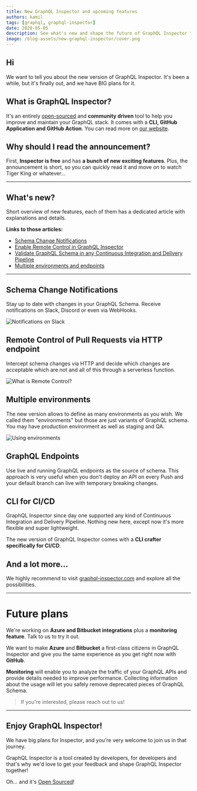 ```yaml
---
title: New GraphQL Inspector and upcoming features
authors: kamil
tags: [graphql, graphql-inspector]
date: 2020-05-05
description: See what's new and shape the future of GraphQL Inspector together! It's entirely open-sourced!
image: /blog-assets/new-graphql-inspector/cover.png
---
```


## Hi

We want to tell you about the new version of GraphQL Inspector.
It's been a while, but it's finally out, and we have BIG plans for it.

## What is GraphQL Inspector?

It's an entirely [open-sourced](https://github.com/kamilkisiela/graphql-inspector) and **community driven** tool to help you improve and maintain your GraphQL stack.
It comes with a **CLI, GitHub Application and GitHub Action**. You can read more on [our website](https://graphql-inspector.com).

## Why should I read the announcement?

First, **Inspector is free** and has **a bunch of new exciting features**.
Plus, the announcement is short, so you can quickly read it and move on to watch Tiger King or whatever...

---

## What's new?

Short overview of new features, each of them has a dedicated article with explanations and details.

**Links to those articles:**

- [Schema Change Notifications](/blog/schema-change-notifications)
- [Enable Remote Control in GraphQL Inspector](/blog/remote-control-graphql-inspector)
- [Validate GraphQL Schema in any Continuous Integration and Delivery Pipeline](/blog/ci-ci-graphql-inspector)
- [Multiple environments and endpoints](/blog/multiple-environments-endpoints-graphql-inspector)

---

## Schema Change Notifications

Stay up to date with changes in your GraphQL Schema. Receive notifications on Slack, Discord or even via WebHooks.

![Notifications on Slack](/blog-assets/schema-change-notifications/slack.png 'Notifications on Slack')

## Remote Control of Pull Requests via HTTP endpoint

Intercept schema changes via HTTP and decide which changes are acceptable which are not and all of this through a serverless function.

![](/blog-assets/remote-control-graphql-inspector/remote-graph.png 'What is Remote Control?')

## Multiple environments

The new version allows to define as many environments as you wish. We called them "environments" but those are just variants of GraphQL schema. You may have production environment as well as staging and QA.

![](/blog-assets/multiple-environments-endpoints-graphql-inspector/graph.png 'Using environments')

## GraphQL Endpoints

Use live and running GraphQL endpoints as the source of schema.
This approach is very useful when you don't deploy an API on every Push and your default branch can live with temporary breaking changes.

## CLI for CI/CD

GraphQL Inspector since day one supported any kind of Continuous Integration and Delivery Pipeline. Nothing new here, except now it's more flexible and super lightweight.

The new version of GraphQL Inspector comes with a **CLI crafter specifically for CI/CD**.

## And a lot more...

We highly recommend to visit [graphql-inspector.com](https://graphql-inspector.com) and explore all the possibilities.

---

# Future plans

We're working on **Azure and Bitbucket integrations** plus a **monitoring feature**. Talk to us to try it out.

We want to make **Azure** and **Bitbucket** a first-class citizens in GraphQL Inspector and give you the same experience as you get right now with **GitHub**.

**Monitoring** will enable you to analyze the traffic of your GraphQL APIs and provide details needed to improve performance. Collecting information about the usage will let you safely remove deprecated pieces of GraphQL Schema.

> If you're interested, please reach out to us!

---

## Enjoy GraphQL Inspector!

We have big plans for Inspector, and you're very welcome to join us in that journey.

GraphQL Inspector is a tool created by developers, for developers and that's why we'd love to get your feedback and shape GraphQL Inspector together!

Oh... and it's [Open Sourced](https://github.com/kamilkisiela/graphql-inspector)!
